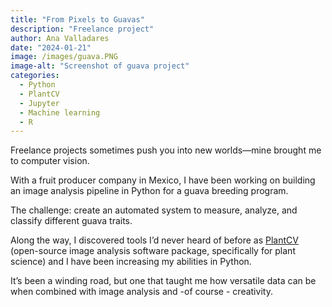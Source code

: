 ```yaml
---
title: "From Pixels to Guavas"
description: "Freelance project"
author: Ana Valladares
date: "2024-01-21"
image: /images/guava.PNG
image-alt: "Screenshot of guava project"
categories:
  - Python
  - PlantCV
  - Jupyter
  - Machine learning
  - R
---
```


Freelance projects sometimes push you into new worlds—mine brought me to computer vision.

With a fruit producer company in Mexico, I have been working on building an image analysis pipeline in Python for a guava breeding program.\

The challenge: create an automated system to measure, analyze, and classify different guava traits.\

Along the way, I discovered tools I’d never heard of before as [PlantCV](https://plantcv.org/) (open-source image analysis software package, specifically for plant science) and I have been increasing my abilities in Python.

It’s been a winding road, but one that taught me how versatile data can be when combined with image analysis and -of course - creativity.
